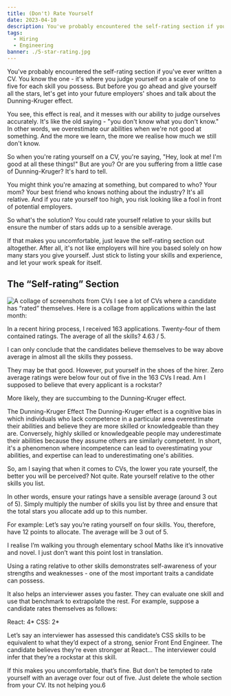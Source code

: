 ```yaml
---
title: (Don't) Rate Yourself
date: 2023-04-10
description: You've probably encountered the self-rating section if you've ever written a CV. You know the one - it's where you judge yourself on a scale of one to five for each skill you possess. But before you go ahead and give yourself all the stars, let's get into your future employers' shoes and talk about the Dunning-Kruger effect.
tags:
  - Hiring
  - Engineering
banner: ./5-star-rating.jpg
---
```


You've probably encountered the self-rating section if you've ever written a CV. You know the one - it's where you judge yourself on a scale of one to five for each skill you possess. But before you go ahead and give yourself all the stars, let's get into your future employers' shoes and talk about the Dunning-Kruger effect.

You see, this effect is real, and it messes with our ability to judge ourselves accurately. It's like the old saying - "you don't know what you don't know." In other words, we overestimate our abilities when we're not good at something. And the more we learn, the more we realise how much we still don't know.

So when you're rating yourself on a CV, you're saying, "Hey, look at me! I'm good at all these things!" But are you? Or are you suffering from a little case of Dunning-Kruger? It's hard to tell.

You might think you're amazing at something, but compared to who? Your mom? Your best friend who knows nothing about the industry? It's all relative. And if you rate yourself too high, you risk looking like a fool in front of potential employers.

So what's the solution? You could rate yourself relative to your skills but ensure the number of stars adds up to a sensible average.

If that makes you uncomfortable, just leave the self-rating section out altogether. After all, it's not like employers will hire you based solely on how many stars you give yourself. Just stick to listing your skills and experience, and let your work speak for itself.

## The “Self-rating” Section
![A collage of screenshots from CVs](./5-star-rating.jpg)
I see a lot of CVs where a candidate has “rated” themselves. Here is a collage from applications within the last month:

In a recent hiring process, I received 163 applications. Twenty-four of them contained ratings. The average of all the skills? 4.63 / 5.

I can only conclude that the candidates believe themselves to be way above average in almost all the skills they possess.

They may be that good. However, put yourself in the shoes of the hirer. Zero average ratings were below four out of five in the 163 CVs I read. Am I supposed to believe that every applicant is a rockstar?

More likely, they are succumbing to the Dunning-Kruger effect.

The Dunning-Kruger Effect
The Dunning-Kruger effect is a cognitive bias in which individuals who lack competence in a particular area overestimate their abilities and believe they are more skilled or knowledgeable than they are. Conversely, highly skilled or knowledgeable people may underestimate their abilities because they assume others are similarly competent. In short, it's a phenomenon where incompetence can lead to overestimating your abilities, and expertise can lead to underestimating one's abilities.


So, am I saying that when it comes to CVs, the lower you rate yourself, the better you will be perceived? Not quite. Rate yourself relative to the other skills you list.

In other words, ensure your ratings have a sensible average (around 3 out of 5). Simply multiply the number of skills you list by three and ensure that the total stars you allocate add up to this number.

For example: Let’s say you’re rating yourself on four skills. You, therefore, have 12 points to allocate. The average will be 3 out of 5.

I realise I’m walking you through elementary school Maths like it’s innovative and novel. I just don’t want this point lost in translation.

Using a rating relative to other skills demonstrates self-awareness of your strengths and weaknesses - one of the most important traits a candidate can possess.

It also helps an interviewer asses you faster. They can evaluate one skill and use that benchmark to extrapolate the rest. For example, suppose a candidate rates themselves as follows:

React: 4*
CSS: 2*

Let’s say an interviewer has assessed this candidate’s CSS skills to be equivalent to what they’d expect of a strong, senior Front End Engineer. The candidate believes they’re even stronger at React… The interviewer could infer that they’re a rockstar at this skill.

If this makes you uncomfortable, that’s fine. But don’t be tempted to rate yourself with an average over four out of five. Just delete the whole section from your CV. Its not helping you.6